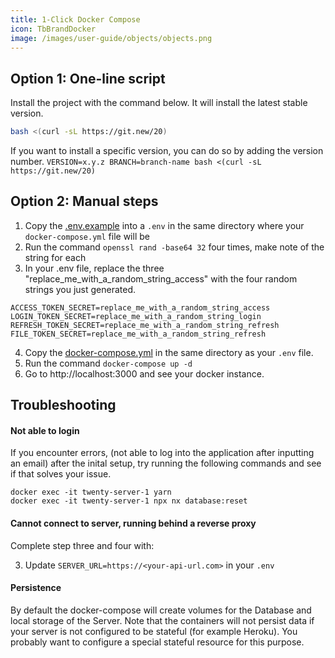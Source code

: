 ```yaml
---
title: 1-Click Docker Compose 
icon: TbBrandDocker
image: /images/user-guide/objects/objects.png
---
```


## Option 1: One-line script

Install the project with the command below.
It will install the latest stable version.
```bash
bash <(curl -sL https://git.new/20)
```

If you want to install a specific version, you can do so by adding the version number. `VERSION=x.y.z BRANCH=branch-name bash <(curl -sL https://git.new/20)`

## Option 2: Manual steps

1. Copy the [.env.example](https://github.com/twentyhq/twenty/blob/main/packages/twenty-docker/.env.example) into a `.env` in the same directory where your `docker-compose.yml` file will be
2. Run the command `openssl rand -base64 32` four times, make note of the string for each
3. In your .env file, replace the three "replace_me_with_a_random_string_access" with the four random strings you just generated.

```
ACCESS_TOKEN_SECRET=replace_me_with_a_random_string_access
LOGIN_TOKEN_SECRET=replace_me_with_a_random_string_login
REFRESH_TOKEN_SECRET=replace_me_with_a_random_string_refresh
FILE_TOKEN_SECRET=replace_me_with_a_random_string_refresh
```

4. Copy the [docker-compose.yml](https://github.com/twentyhq/twenty/blob/main/packages/twenty-docker/docker-compose.yml) in the same directory as your `.env` file.
5. Run the command `docker-compose up -d`
6. Go to http://localhost:3000 and see your docker instance.

## Troubleshooting

#### Not able to login

If you encounter errors, (not able to log into the application after inputting an email) after the inital setup, try running the following commands and see if that solves your issue.
```
docker exec -it twenty-server-1 yarn
docker exec -it twenty-server-1 npx nx database:reset
```

#### Cannot connect to server, running behind a reverse proxy

Complete step three and four with:

3. Update `SERVER_URL=https://<your-api-url.com>` in your `.env`

#### Persistence

By default the docker-compose will create volumes for the Database and local storage of the Server. Note that the containers will not persist data if your server is not configured to be stateful (for example Heroku). You probably want to configure a special stateful resource for this purpose.

<ArticleEditContent></ArticleEditContent>